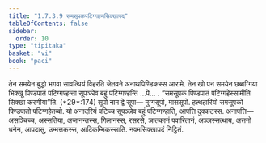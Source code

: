 ```yaml
---
title: "1.7.3.9 समसूपकपटिग्गहणसिक्खापद"
tableOfContents: false
sidebar:
  order: 10
type: "tipitaka"
basket: "vi"
book: "paci"
---
```



<DynamicBreadcrumb />

<Division number="604" book="paci">

<Paragraph number="1825" book="paci">
तेन समयेन बुद्धो भगवा सावत्थियं विहरति जेतवने अनाथपिण्डिकस्स आरामे. तेन खो पन समयेन छब्बग्गिया भिक्खू पिण्डपातं पटिग्गण्हन्ता सूपञ्ञेव बहुं पटिग्गण्हन्ति …पे… .
</Paragraph>

<Paragraph number="1826" book="paci">
<Emphasis>“समसूपकं पिण्डपातं पटिग्गहेस्सामीति सिक्खा करणीया”</Emphasis>ति. (*29*:<Emphasis>174</Emphasis>)
</Paragraph>

<Paragraph number="1827" book="paci">
<Emphasis>सूपो</Emphasis> नाम द्वे सूपा— मुग्गसूपो, माससूपो. हत्थहारियो समसूपको पिण्डपातो पटिग्गहेतब्बो. यो अनादरियं पटिच्च सूपञ्ञेव बहुं पटिग्गण्हाति, आपत्ति दुक्कटस्स.
</Paragraph>

<Paragraph number="1828" book="paci">
अनापत्ति— असञ्चिच्च, अस्सतिया, अजानन्तस्स, गिलानस्स, रसरसे, ञातकानं पवारितानं, अञ्ञस्सत्थाय, अत्तनो धनेन, आपदासु, उम्मत्तकस्स, आदिकम्मिकस्साति.

</Paragraph>
</Division>

<Paragraph number="1829" type="center" book="paci">
नवमसिक्खापदं निट्ठितं.
</Paragraph>
